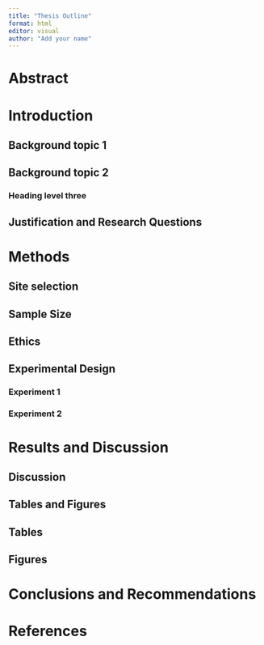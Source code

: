 ```yaml
---
title: "Thesis Outline"
format: html
editor: visual
author: "Add your name"
---
```


<!--# This is a suggested thesis outline and it is taken from the ghe-style-guide.docx contained in the same folder. The actual guidance is removed here. Please refer to the other docx file for guidance on what goes into which section. -->

<!--# You are free to edit this outline and split the file into several individual files. -->

# Abstract

# Introduction

## Background topic 1

## Background topic 2

### Heading level three

## Justification and Research Questions

# Methods

## Site selection

## Sample Size

## Ethics

## Experimental Design

### Experiment 1

### Experiment 2

# Results and Discussion

## Discussion

## Tables and Figures

## Tables

## Figures

# Conclusions and Recommendations

# References
